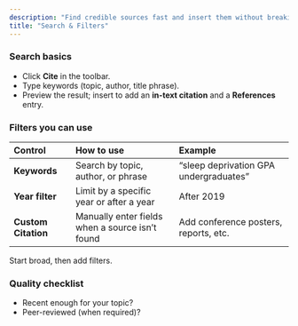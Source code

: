 ```yaml
---
description: "Find credible sources fast and insert them without breaking your flow."
title: "Search & Filters"
---
```


### Search basics

- Click **Cite** in the toolbar.
- Type keywords (topic, author, title phrase).
- Preview the result; insert to add an **in-text citation** and a **References** entry.

### Filters you can use

| Control             | How to use                                      | Example                                |
| :------------------ | :---------------------------------------------- | :------------------------------------- |
| **Keywords**        | Search by topic, author, or phrase              | “sleep deprivation GPA undergraduates” |
| **Year filter**     | Limit by a specific year or after a year        | After 2019                             |
| **Custom Citation** | Manually enter fields when a source isn’t found | Add conference posters, reports, etc.  |

<Tip>
  Start broad, then add filters.
</Tip>

### Quality checklist

- Recent enough for your topic?
- Peer-reviewed (when required)?